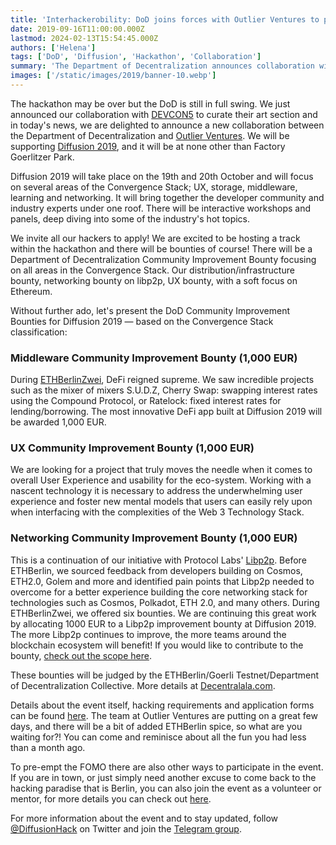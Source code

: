 ```yaml
---
title: 'Interhackerobility: DoD joins forces with Outlier Ventures to push the Diffusion 2019 hackathon forward'
date: 2019-09-16T11:00:00.000Z
lastmod: 2024-02-13T15:54:45.000Z
authors: ['Helena']
tags: ['DoD', 'Diffusion', 'Hackathon', 'Collaboration']
summary: 'The Department of Decentralization announces collaboration with Outlier Ventures to support Diffusion 2019, offering bounties focused on DeFi, UX, and networking improvements.'
images: ['/static/images/2019/banner-10.webp']
---
```


The hackathon may be over but the DoD is still in full swing. We just announced our collaboration with [DEVCON5](https://devcon.org/) to curate their art section and in today's news, we are delighted to announce a new collaboration between the Department of Decentralization and [Outlier Ventures](https://outlierventures.io/). We will be supporting [Diffusion 2019](https://diffusion.events/), and it will be at none other than Factory Goerlitzer Park.

Diffusion 2019 will take place on the 19th and 20th October and will focus on several areas of the Convergence Stack; UX, storage, middleware, learning and networking. It will bring together the developer community and industry experts under one roof. There will be interactive workshops and panels, deep diving into some of the industry's hot topics.

We invite all our hackers to apply! We are excited to be hosting a track within the hackathon and there will be bounties of course! There will be a Department of Decentralization Community Improvement Bounty focusing on all areas in the Convergence Stack. Our distribution/infrastructure bounty, networking bounty on libp2p, UX bounty, with a soft focus on Ethereum.

Without further ado, let's present the DoD Community Improvement Bounties for Diffusion 2019 — based on the Convergence Stack classification:

### Middleware Community Improvement Bounty (1,000 EUR)
During [ETHBerlinZwei](https://ethberlinzwei.com/), DeFi reigned supreme. We saw incredible projects such as the mixer of mixers S.U.D.Z, Cherry Swap: swapping interest rates using the Compound Protocol, or Ratelock: fixed interest rates for lending/borrowing. The most innovative DeFi app built at Diffusion 2019 will be awarded 1,000 EUR.

### UX Community Improvement Bounty (1,000 EUR)
We are looking for a project that truly moves the needle when it comes to overall User Experience and usability for the eco-system. Working with a nascent technology it is necessary to address the underwhelming user experience and foster new mental models that users can easily rely upon when interfacing with the complexities of the Web 3 Technology Stack.

### Networking Community Improvement Bounty (1,000 EUR)
This is a continuation of our initiative with Protocol Labs' [Libp2p](https://libp2p.io/). Before ETHBerlin, we sourced feedback from developers building on Cosmos, ETH2.0, Golem and more and identified pain points that Libp2p needed to overcome for a better experience building the core networking stack for technologies such as Cosmos, Polkadot, ETH 2.0, and many others. During ETHBerlinZwei, we offered six bounties. We are continuing this great work by allocating 1000 EUR to a Libp2p improvement bounty at Diffusion 2019. The more Libp2p continues to improve, the more teams around the blockchain ecosystem will benefit! If you would like to contribute to the bounty, [check out the scope here](https://github.com/libp2p/devgrants/blob/master/BOUNTIES.md).

These bounties will be judged by the ETHBerlin/Goerli Testnet/Department of Decentralization Collective. More details at [Decentralala.com](https://decentralala.com).

Details about the event itself, hacking requirements and application forms can be found [here](https://diffusion.events). The team at Outlier Ventures are putting on a great few days, and there will be a bit of added ETHBerlin spice, so what are you waiting for?! You can come and reminisce about all the fun you had less than a month ago.

To pre-empt the FOMO there are also other ways to participate in the event. If you are in town, or just simply need another excuse to come back to the hacking paradise that is Berlin, you can also join the event as a volunteer or mentor, for more details you can check out [here](https://diffusion.events/participate).

For more information about the event and to stay updated, follow [@DiffusionHack](https://twitter.com/DiffusionHack) on Twitter and join the [Telegram group](https://t.me/joinchat/FPkcAEMYcdM6p1P6xwj3-A). 